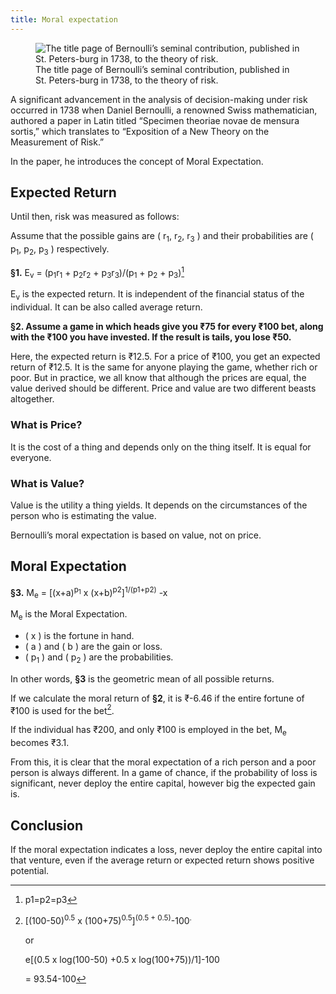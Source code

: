 ```yaml
---
title: Moral expectation
---
```


![The title page of Bernoulli's seminal contribution, published in St. Peters-burg in 1738, to the theory of risk.](images/clipboard-2446642265.png)

A significant advancement in the analysis of decision-making under risk occurred in 1738 when Daniel Bernoulli, a renowned Swiss mathematician, authored a paper in Latin titled "Specimen theoriae novae de mensura sortis," which translates to "Exposition of a New Theory on the Measurement of Risk."

In the paper, he introduces the concept of Moral Expectation.

## Expected Return

Until then, risk was measured as follows:

Assume that the possible gains are ( r~1~, r~2~, r~3~ ) and their probabilities are ( p~1~, p~2~, p~3~ ) respectively.

**§1.** E~v~ = (p~1~r~1~ + p~2~r~2~ + p~3~r~3~)/(p~1~ + p~2~ + p~3~)[^1]

[^1]: p1=p2=p3

E~v~ is the expected return. It is independent of the financial status of the individual. It can be also called average return.

**§2. Assume a game in which heads give you ₹75 for every ₹100 bet, along with the ₹100 you have invested. If the result is tails, you lose ₹50.**

Here, the expected return is ₹12.5. For a price of ₹100, you get an expected return of ₹12.5. It is the same for anyone playing the game, whether rich or poor. But in practice, we all know that although the prices are equal, the value derived should be different. Price and value are two different beasts altogether.

### **What is Price?**

It is the cost of a thing and depends only on the thing itself. It is equal for everyone.

### **What is Value?**

Value is the utility a thing yields. It depends on the circumstances of the person who is estimating the value.

Bernoulli's moral expectation is based on value, not on price.

## Moral Expectation

**§3.** M~e~ = \[(x+a)^p~1~^ x (x+b)^p2^\]^1/(p1+p2)^ -x

M~e~ is the Moral Expectation.

-   ( x ) is the fortune in hand.
-   ( a ) and ( b ) are the gain or loss.
-   ( p~1~ ) and ( p~2~ ) are the probabilities.

In other words, **§3** is the geometric mean of all possible returns.

If we calculate the moral return of **§2**, it is ₹-6.46 if the entire fortune of ₹100 is used for the bet[^2].

[^2]: \[(100-50)^0.5^ x (100+75)^0.5^\]^(0.5 + 0.5)^-100^.^

    or

    e\[(0.5 x log(100-50) +0.5 x log(100+75))/1\]-100

    = 93.54-100

If the individual has ₹200, and only ₹100 is employed in the bet, M~e~ becomes ₹3.1.

From this, it is clear that the moral expectation of a rich person and a poor person is always different. In a game of chance, if the probability of loss is significant, never deploy the entire capital, however big the expected gain is.

::: callout-note
## Conclusion

If the moral expectation indicates a loss, never deploy the entire capital into that venture, even if the average return or expected return shows positive potential.
:::
